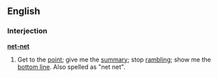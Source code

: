 ==English==

===Interjection===
'''[[net-net]]'''

# {{finance|jocular}} Get to the [[point]]; give me the [[summary]]; stop [[rambling]]; show me the [[bottom line]].  Also spelled as "net net".